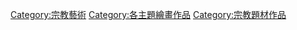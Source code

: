 {{Commonscat|Religious paintings}}

[[Category:宗教藝術|Category:宗教藝術]]
[[Category:各主題繪畫作品|Category:各主題繪畫作品]]
[[Category:宗教題材作品|Category:宗教題材作品]]